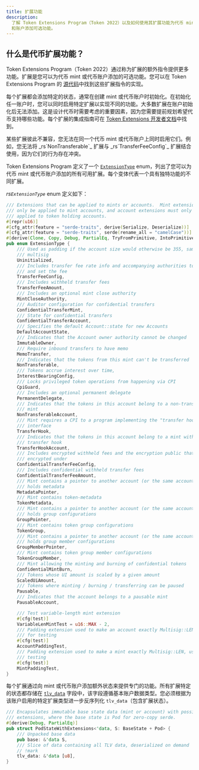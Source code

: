 ```yaml
---
title: 扩展功能
description:
  了解 Token Extensions Program（Token 2022）以及如何使用其扩展功能为代币 mint
  和账户添加可选功能。
---
```


## 什么是代币扩展功能？

Token Extensions Program（Token
2022）通过称为扩展的额外指令提供更多功能。扩展是您可以为代币 mint 或代币账户添加的可选功能。您可以在 Token
Extensions Program 的
[源代码](https://github.com/solana-program/token-2022/tree/main/program/src/extension)中找到这些扩展指令的实现。

每个扩展都会添加特定的状态，通常在创建 mint 或代币账户时初始化。在初始化任一账户时，您可以同时启用特定扩展以实现不同的功能。大多数扩展在账户初始化后无法添加。这是设计代币时需要考虑的重要因素，因为您需要提前规划希望代币支持哪些功能。每个扩展的集成指南可在
[Token Extensions 开发者文档](/developers/guides/token-extensions/getting-started)中找到。

<Callout type="info">
  某些扩展彼此不兼容，您无法在同一个代币 mint
  或代币账户上同时启用它们。例如，您无法将
  _rs`NonTransferable`_ 扩展与
  _rs`TransferFeeConfig`_
  扩展结合使用，因为它们的行为存在冲突。
</Callout>

Token Extensions Program 定义了一个
[`ExtensionType`](https://github.com/solana-program/token-2022/blob/efd0c957fefbd79882d77df5fb2dac88c001249c/program/src/extension/mod.rs#L1059)
enum，列出了您可以为代币 mint 或代币账户添加的所有可用扩展。每个变体代表一个具有独特功能的不同扩展。

_rs`ExtensionType`_
enum 定义如下：

```rust title="Token Extensions"
/// Extensions that can be applied to mints or accounts.  Mint extensions must
/// only be applied to mint accounts, and account extensions must only be
/// applied to token holding accounts.
#[repr(u16)]
#[cfg_attr(feature = "serde-traits", derive(Serialize, Deserialize))]
#[cfg_attr(feature = "serde-traits", serde(rename_all = "camelCase"))]
#[derive(Clone, Copy, Debug, PartialEq, TryFromPrimitive, IntoPrimitive)]
pub enum ExtensionType {
    /// Used as padding if the account size would otherwise be 355, same as a
    /// multisig
    Uninitialized,
    /// Includes transfer fee rate info and accompanying authorities to withdraw
    /// and set the fee
    TransferFeeConfig,
    /// Includes withheld transfer fees
    TransferFeeAmount,
    /// Includes an optional mint close authority
    MintCloseAuthority,
    /// Auditor configuration for confidential transfers
    ConfidentialTransferMint,
    /// State for confidential transfers
    ConfidentialTransferAccount,
    /// Specifies the default Account::state for new Accounts
    DefaultAccountState,
    /// Indicates that the Account owner authority cannot be changed
    ImmutableOwner,
    /// Require inbound transfers to have memo
    MemoTransfer,
    /// Indicates that the tokens from this mint can't be transferred
    NonTransferable,
    /// Tokens accrue interest over time,
    InterestBearingConfig,
    /// Locks privileged token operations from happening via CPI
    CpiGuard,
    /// Includes an optional permanent delegate
    PermanentDelegate,
    /// Indicates that the tokens in this account belong to a non-transferable
    /// mint
    NonTransferableAccount,
    /// Mint requires a CPI to a program implementing the "transfer hook"
    /// interface
    TransferHook,
    /// Indicates that the tokens in this account belong to a mint with a
    /// transfer hook
    TransferHookAccount,
    /// Includes encrypted withheld fees and the encryption public that they are
    /// encrypted under
    ConfidentialTransferFeeConfig,
    /// Includes confidential withheld transfer fees
    ConfidentialTransferFeeAmount,
    /// Mint contains a pointer to another account (or the same account) that
    /// holds metadata
    MetadataPointer,
    /// Mint contains token-metadata
    TokenMetadata,
    /// Mint contains a pointer to another account (or the same account) that
    /// holds group configurations
    GroupPointer,
    /// Mint contains token group configurations
    TokenGroup,
    /// Mint contains a pointer to another account (or the same account) that
    /// holds group member configurations
    GroupMemberPointer,
    /// Mint contains token group member configurations
    TokenGroupMember,
    /// Mint allowing the minting and burning of confidential tokens
    ConfidentialMintBurn,
    /// Tokens whose UI amount is scaled by a given amount
    ScaledUiAmount,
    /// Tokens where minting / burning / transferring can be paused
    Pausable,
    /// Indicates that the account belongs to a pausable mint
    PausableAccount,

    /// Test variable-length mint extension
    #[cfg(test)]
    VariableLenMintTest = u16::MAX - 2,
    /// Padding extension used to make an account exactly Multisig::LEN, used
    /// for testing
    #[cfg(test)]
    AccountPaddingTest,
    /// Padding extension used to make a mint exactly Multisig::LEN, used for
    /// testing
    #[cfg(test)]
    MintPaddingTest,
}
```

每个扩展通过向 mint 或代币账户添加额外状态来提供专门的功能。所有扩展特定的状态都存储在
[`tlv_data`](https://github.com/solana-program/token-2022/blob/efd0c957fefbd79882d77df5fb2dac88c001249c/program/src/extension/mod.rs#L546)
字段中，该字段遵循基本账户数据类型。您必须根据为该账户启用的特定扩展类型进一步反序列化 `tlv_data`（包含扩展状态）。

```rust title="Token Extensions"
/// Encapsulates immutable base state data (mint or account) with possible
/// extensions, where the base state is Pod for zero-copy serde.
#[derive(Debug, PartialEq)]
pub struct PodStateWithExtensions<'data, S: BaseState + Pod> {
    /// Unpacked base data
    pub base: &'data S,
    /// Slice of data containing all TLV data, deserialized on demand
    // !mark
    tlv_data: &'data [u8],
}
```
